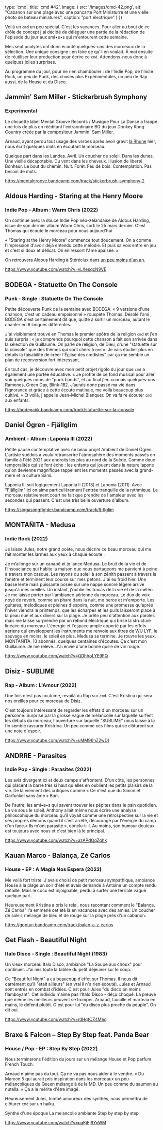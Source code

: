 

  type: 'cmd',
  title: 'cmd #42',
  image: {
    src: '/images/cmd-42.png',
    alt: "Cabanon sur une plage avec une pancarte Port Miniaturre et une vielle photo de bateau miniatures",
    caption: "port électrique"
  }
}) 

Voilà un `cmd` un peu spécial. C'est les vacances. Pour aller au bout de ce
drôle de concept j'ai décidé de déléguer une partie de la rédaction de l'épisode
du jour aux ami•e•s qui m'entourent cette semaine.

Mes sept acolytes ont donc écouté quelques-uns des morceaux de la sélection.
Une unique consigne : en faire ce qu'il en voulait. À moi ensuite de réutiliser leur
production pour écrire ce `cmd`. Attendons-nous donc à quelques jolies
surprises.

Au programme du jour, pour ne rien chambouler : de l'Indie Pop, de l'Indie Rock,
un peu de Punk, des choses plus Expérimentales, un peu de Rap aussi, de la House
et du Disco.



## Jammin' Sam Miller - Stickerbrush Symphony 

### Experimental

Le chouette label Mental Groove Records / Musique Pour La Danse a frappé une
fois de plus en rééditant l'extraordinaire BO du jeux Donkey Kong Country créée
par la compositeur Jammin' Sam Miller.

Arnaud, ayant perdu tout usage des verbes après avoir gravit [la
Rhune](https://fr.wikipedia.org/wiki/La_Rhune) hier, nous écrit quelques mots en
écoutant le morceau.

Quelque part dans les Landes. Avril. Un coucher de soleil. Dans les dunes. Une
vieille décapotable. Du vent dans les cheveux. Illusion de liberté. Bonheur. Le
bout du chemin. Nuit. Forêt. Feu de bois. Contemplation. Pas besoin de mots.

https://mentalgroove.bandcamp.com/track/stickerbrush-symphony-2



## Aldous Harding - Staring at the Henry Moore

### Indie Pop - Album : Warm Chris (2022)

On continue avec la douce Indie Pop néo-zélandaise de Aldous Harding, issue de
son dernier album Warm Chris, sorti le 25 mars dernier. C'est Thomas qui écoute
le morceau pour nous aujourd'hui

« "Staring at the Henry Moore" commence tout doucement. On a comme l'impression
d'avoir déjà entendu cette mélodie. Et puis sa voix entre en jeu et c'est si
doux et délicat. On en ressort l'âme apaisée. »

On retrouvera Aldous Harding à Stéréolux dans [un peu moins d'un
an](https://www.stereolux.org/agenda/aldous-harding-1ere-partie-0).

https://www.youtube.com/watch?v=vLXesqcN9VE



## BODEGA - Statuette On The Console

### Punk - Single : Statuette On The Console 

Petite découverte Punk de la semaine avec BODEGA. « 9 versions d'une chanson,
c'est un cadeau empoisonné » rouspète Thomas. Désolé l'ami ; BODEGA s'est
certainement dit que, quitte à sortir un morceau, autant le chanter en 9 langues
différentes.

J'ai visiblement trouvé en Thomas le premier apôtre de la religion `cmd` et j'en
suis surpris : « je comprends pourquoi cette chanson a fait son arrivée dans la
sélection de Guillaume. On parle de religion, de Dieu, d'une "statuette sur la
console" que des thèmes qui sont chers à `cmd` ». Je vais étudier plus en
détails la faisabilité de créer l'Église des cmdistes" car ça me semble un plan
de reconversion fort intéressant.

En tout cas, je découvre avec mon petit projet rigolo du jour que `cmd` a
également une portée éducative. « Je profite de ce fond musical pour aller voir
quelques noms de "punk bands", et au final j'en connais quelques-uns : Ramones,
Green Day, Blink-182. J’aurais donc passé ma vie dans l’ignorance et grâce à
cette écoute matinale, me voilà beaucoup plus cultivé. » Et voilà, j'appelle
Jean-Michel Blanquer. On va faire écouter `cmd` aux enfants.

https://bodegabk.bandcamp.com/track/statuette-sur-la-console



## Daniel Ögren - Fjällglim

### Ambient - Album : Laponia III (2022)

Petite pause contemplative avec ce beau projet Ambient de Daniel Ögren.
L'artiste suédois a voulu retranscrire l'atmosphère des moments passés en
famille à l'été 2021 aux endroits les plus au nord de la Suède. Comme deux
temporalités qui se font écho : les enfants qui jouent dans la nature lapone
qu'on devienne magnifique rappellent les moments passés avec la grand-mère et la
culture Sámi. 

Laponia III suit logiquement Laponia II (2013) et Laponia (2011). Avec
"Fjällglim" ici on aime particulièrement l'entrée tranquille de la rythmique. Le
morceau relativement court ne fait que prendre de l'ampleur avec les secondes
qui passent. C'est une très belle ouverture d'album.

https://singasongfighter.bandcamp.com/track/fj-llglim



## MONTAÑITA - Medusa

### Indie Rock (2022)

Je laisse Jules, notre grand poète, nous décrire ce beau morceau qui me fait
monter les larmes aux yeux à chaque écoute :

Je m'allonge sur un canapé et je lance Medusa. Le bruit de la vie et de
l'insouciance qui habite la maison que nous partageons me parvient à peine à
travers mon casque. Les rayons du soleil à son zénith passent à travers la
fenêtre et terminent leur course sur mes petons. J'ai eu froid hier. Une basse
lente mais puissante posée sur une nappe sonore légère arrive jusqu'à mes
oreilles. Un instant, j'oublie les tracas de la vie et de la météo. Je me laisse
porter par l'ambiance aérienne du morceau. Le duo de voix noyé de reverb, comme
un phare dans la nuit, me berce et m'emporte. Les guitares, mélodiques et
pleines d'espoirs, comme une promesse qu'après l'hiver viendra le printemps, que
les écharpes et les pulls laisseront place à la peau nue et aux dîners sur la
plage. Je prête peu d'attention aux paroles mais me laisse surprendre par un
rebond électrique qui brise la structure linéaire du morceau. L'énergie et
l'espace ample apporté par les effets aériens qui enveloppent les instruments me
renvoie aux titres de WU LYF, le sauvage en moins, le soleil en plus. Medusa se
termine. Je rouvre les yeux. MONTAÑITA. 13 abonnés, quelques centaines
d'écoutes. Ça c'est mon Guillaume. Je me relève. J'ai envie d'une bonne quille
de vin rouge. 

https://www.youtube.com/watch?v=QDhhoLYE9FQ



## Disiz - SUBLIME

### Rap - Album : L'Amour (2022)

Une fois n'est pas coutume, revoilà du Rap sur `cmd`. C'est Kristina qui sera
nos oreilles pour ce morceau de Disiz.

C'est toujours intéressant de regarder les effets d'un morceau sur un personne.
Surprise par la grosse vague de mélancolie sur laquelle surfent les débuts du
morceau, l'ouverture sur laquelle "SUBLIME" nous laisse à la fin semble rassurer
Kristrina. Un peu comme ces films qui se clôturent sur une note d'espoir.

https://www.youtube.com/watch?v=uMM96hZ2wDI



## ANDRRE - Parasites

### Indie Pop - Single : Parasites (2022)

Les avis divergent ici et deux camps s'affrontent. D'un côté, les personnes qui
placent la barre très si haut qu'elles en oublient les petits plaisirs de la
vie. De là viennent des critiques comme « Ce n'est que du Simon et Garfunkel
sans âme » Bon.

De l'autre, les ami•e•s qui savent trouver les pépites dans le pain quotidien.
La vie sous le soleil. Anthony allait même nous écrire une analyse philosophique
du morceau qu'il voyait comme une retrospective sur la vie et ses propres démons
quand il s'est arrêté, découragé par l'énergie du camp d'en face.« Ils m'ont
parasité », conclu-t-il. Au moins, son humour douteux est toujours avec nous et
c'est bien là le principal.

https://www.youtube.com/watch?v=azAPdQqZqhk



## Kauan Marco - Balança, Zé Carlos

### House - EP : A Magia Nos Espera (2022)

Me voilà fort triste. J'avais choisi ce petit morceau sympathique, ambiance
House à la plage un soir d'été et avais demandé à Antoine un compte rendu
détaillé. Mais le coco est injoignable, perdu à surfer une terrible vague
quelque part.

Heureusement Kristina a pris le relai, nous racontant comment le "Balança, Zé
Carlos" l'a emmené cet été là en vacances avec des amies. Un coucher de soleil,
mélange de bleu et de rouge sur la plage près d'un cabanon. 

https://goptun.bandcamp.com/track/balan-a-z-carlos



## Get Flash - Beautiful Night

### Italo Disco - Single : Beautiful Night (1983)

Un vieux morceau Italo Disco, ambiance "La Soupe aux choux" pour continuer. J'ai
mis toute la tablée du petit déjeuner sur le coup.

Ce "Beautiful Night" a eu beaucoup d'effet sur Thomas. Il nous dit carrément
qu'il "était ailleurs" (en vrai il n'a rien écouté). Jules et Arnaud sont entrés
en combat d'idées. C'est pour Jules "du disco en moins flamboyant". Cet individu
n'aime pas l'Italo Disco - déçu choqué. La preuve que même les meilleurs peuvent
se tromper. Arnaud, faucille et marteau en mains, le défend plutôt. C'est pour
lui "du disco plus proche du peuple". On dit oui.

https://www.youtube.com/watch?v=rdHqtCZ4Meg



## Braxe & Falcon – Step By Step feat. Panda Bear

### House / Pop - EP : Step By Step (2022)

Nous terminerons l'édition du jours sur un mélange House et Pop parfum French
Touch.

Arnaud n'aime pas du tout. Ça ne va pas nous aider à le vendre. « Du Maroon 5
qui aurait pris inspiration dans les morceaux un peu mélancoliques de Queen
mélangé à de la MD. Un peu comme du saumon au nutella. » Ça a le mérite d'être
imagé.

Heureusement Jules, tombé amoureux des synthés, nous permettra de clôturer `cmd`
sur un haiku.

Synthé d'une époque La melancolie ambiante Step by step by step

https://www.youtube.com/watch?v=pqKjFj6YoWM

